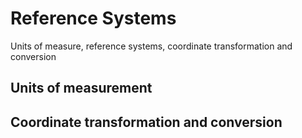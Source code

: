 # Reference Systems

Units of measure, reference systems, coordinate transformation and
conversion

## Units of measurement {#units}

## Coordinate transformation and conversion {#transform}
